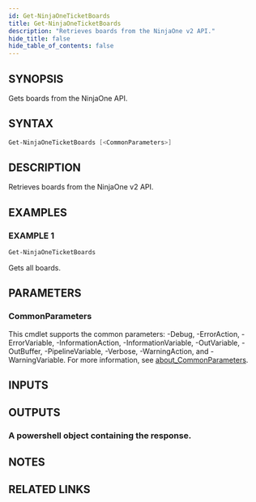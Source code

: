 ```yaml
---
id: Get-NinjaOneTicketBoards
title: Get-NinjaOneTicketBoards
description: "Retrieves boards from the NinjaOne v2 API."
hide_title: false
hide_table_of_contents: false
---
```


## SYNOPSIS

Gets boards from the NinjaOne API.

## SYNTAX

```powershell
Get-NinjaOneTicketBoards [<CommonParameters>]
```

## DESCRIPTION

Retrieves boards from the NinjaOne v2 API.

## EXAMPLES

### EXAMPLE 1

```powershell
Get-NinjaOneTicketBoards
```

Gets all boards.

## PARAMETERS

### CommonParameters

This cmdlet supports the common parameters: -Debug, -ErrorAction, -ErrorVariable, -InformationAction, -InformationVariable, -OutVariable, -OutBuffer, -PipelineVariable, -Verbose, -WarningAction, and -WarningVariable. For more information, see [about_CommonParameters](http://go.microsoft.com/fwlink/?LinkID=113216).

## INPUTS

## OUTPUTS

### A powershell object containing the response.

## NOTES

## RELATED LINKS
